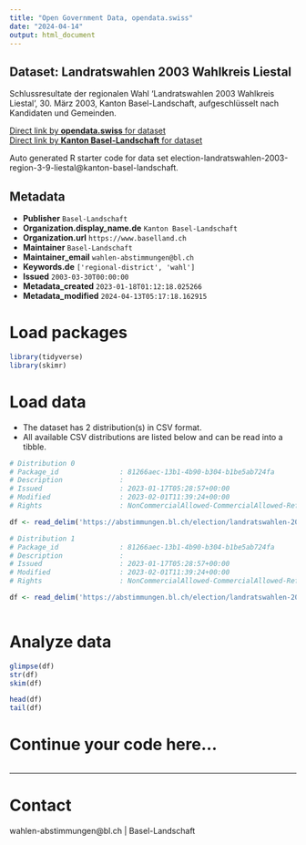 ```yaml
---
title: "Open Government Data, opendata.swiss"
date: "2024-04-14"
output: html_document
---
```


## Dataset: Landratswahlen 2003 Wahlkreis Liestal

Schlussresultate der regionalen Wahl 'Landratswahlen 2003 Wahlkreis Liestal', 30. März 2003, Kanton Basel-Landschaft, aufgeschlüsselt nach Kandidaten und Gemeinden.

[Direct link by **opendata.swiss** for dataset](https://opendata.swiss/de/dataset/landratswahlen-2003-wahlkreis-liestal)<br>
[Direct link by **Kanton Basel-Landschaft** for dataset](https://abstimmungen.bl.ch/election/landratswahlen-2003-region-3-9-liestal/data)

Auto generated R starter code for data set election-landratswahlen-2003-region-3-9-liestal@kanton-basel-landschaft.

## Metadata

- **Publisher** `Basel-Landschaft`
- **Organization.display_name.de** `Kanton Basel-Landschaft`
- **Organization.url** `https://www.baselland.ch`
- **Maintainer** `Basel-Landschaft`
- **Maintainer_email** `wahlen-abstimmungen@bl.ch`
- **Keywords.de** `['regional-district', 'wahl']`
- **Issued** `2003-03-30T00:00:00`
- **Metadata_created** `2023-01-18T01:12:18.025266`
- **Metadata_modified** `2024-04-13T05:17:18.162915`


# Load packages

```r

library(tidyverse)
library(skimr)

```

# Load data

-   The dataset has 2 distribution(s) in CSV format.
-   All available CSV distributions are listed below and can be read into a tibble.

```r

# Distribution 0
# Package_id               : 81266aec-13b1-4b90-b304-b1be5ab724fa
# Description              : 
# Issued                   : 2023-01-17T05:28:57+00:00
# Modified                 : 2023-02-01T11:39:24+00:00
# Rights                   : NonCommercialAllowed-CommercialAllowed-ReferenceRequired

df <- read_delim('https://abstimmungen.bl.ch/election/landratswahlen-2003-region-3-9-liestal/data-csv')

# Distribution 1
# Package_id               : 81266aec-13b1-4b90-b304-b1be5ab724fa
# Description              : 
# Issued                   : 2023-01-17T05:28:57+00:00
# Modified                 : 2023-02-01T11:39:24+00:00
# Rights                   : NonCommercialAllowed-CommercialAllowed-ReferenceRequired

df <- read_delim('https://abstimmungen.bl.ch/election/landratswahlen-2003-region-3-9-liestal/data-parties-csv')



```

# Analyze data

```r

glimpse(df)
str(df)
skim(df)

head(df)
tail(df)

```

# Continue your code here...

```r

```

------------------------------------------------------------------------

# Contact

wahlen-abstimmungen@bl.ch | Basel-Landschaft
